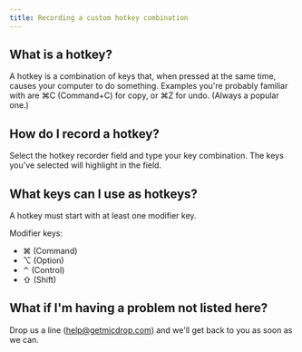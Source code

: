 ```yaml
---
title: Recording a custom hotkey combination
---
```



<Panel>

## What is a hotkey?

A hotkey is a combination of keys that, when pressed at the same time, causes your computer to do something. Examples you're probably familiar with are ⌘C (Command+C) for copy, or ⌘Z for undo. (Always a popular one.)

## How do I record a hotkey?

Select the hotkey recorder field and type your key combination. The keys you've selected will highlight in the field.

## What keys can I use as hotkeys?

A hotkey must start with at least one modifier key. 

Modifier keys:
- ⌘ (Command)
- ⌥ (Option)
- ⌃ (Control)
- ⇧ (Shift)

## What if I'm having a problem not listed here?

Drop us a line (help@getmicdrop.com) and we'll get back to you as soon as we can.

</Panel>
